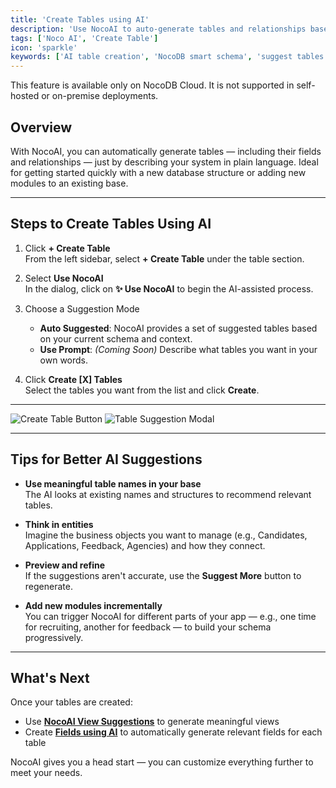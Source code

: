 ```yaml
---
title: 'Create Tables using AI'
description: 'Use NocoAI to auto-generate tables and relationships based on natural language prompts.'
tags: ['Noco AI', 'Create Table']
icon: 'sparkle'
keywords: ['AI table creation', 'NocoDB smart schema', 'suggest tables with AI']
---
```


<Callout type="info">This feature is available only on NocoDB Cloud. It is not supported in self-hosted or on-premise deployments.</Callout>

## Overview

With NocoAI, you can automatically generate tables — including their fields and relationships — just by describing your system in plain language. Ideal for getting started quickly with a new database structure or adding new modules to an existing base.

---

## Steps to Create Tables Using AI

1. Click **+ Create Table**  
   From the left sidebar, select **+ Create Table** under the table section.

2. Select **Use NocoAI**  
   In the dialog, click on **✨ Use NocoAI** to begin the AI-assisted process.

3. Choose a Suggestion Mode  
   - **Auto Suggested**: NocoAI provides a set of suggested tables based on your current schema and context.
   - **Use Prompt**: *(Coming Soon)* Describe what tables you want in your own words.

4. Click **Create [X] Tables**  
   Select the tables you want from the list and click **Create**.

---

![Create Table Button](/img/v2/noco-ai/create-table-1.png)
![Table Suggestion Modal](/img/v2/noco-ai/create-table-2.png)

---

## Tips for Better AI Suggestions

- **Use meaningful table names in your base**  
  The AI looks at existing names and structures to recommend relevant tables.

- **Think in entities**  
  Imagine the business objects you want to manage (e.g., Candidates, Applications, Feedback, Agencies) and how they connect.

- **Preview and refine**  
  If the suggestions aren't accurate, use the **Suggest More** button to regenerate.

- **Add new modules incrementally**  
  You can trigger NocoAI for different parts of your app — e.g., one time for recruiting, another for feedback — to build your schema progressively.

---

## What's Next

Once your tables are created:

- Use **[NocoAI View Suggestions](/docs/product-docs/noco-ai/create-view)** to generate meaningful views
- Create **[Fields using AI](/docs/product-docs/noco-ai/create-field)** to automatically generate relevant fields for each table

NocoAI gives you a head start — you can customize everything further to meet your needs.
